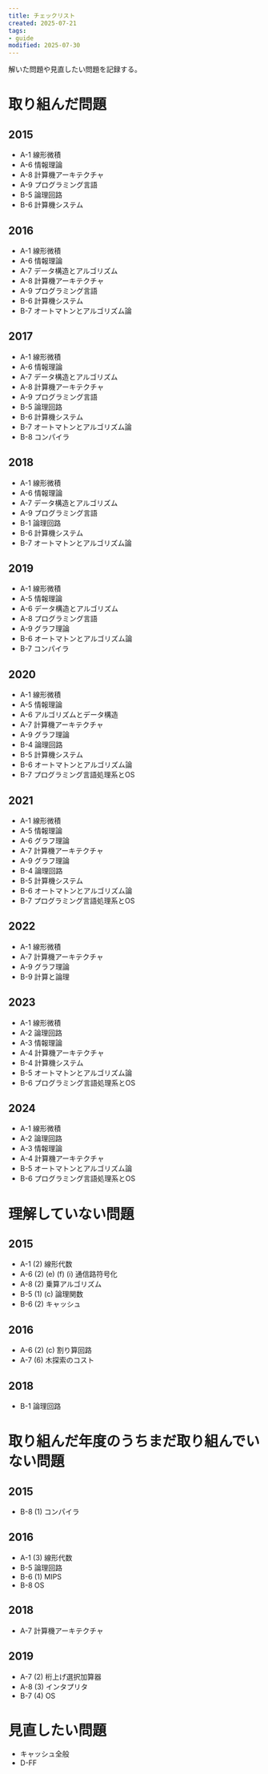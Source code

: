 ```yaml
---
title: チェックリスト
created: 2025-07-21
tags:
- guide
modified: 2025-07-30
---
```


解いた問題や見直したい問題を記録する。

# 取り組んだ問題

## 2015

- A-1 線形微積
- A-6 情報理論
- A-8 計算機アーキテクチャ
- A-9 プログラミング言語
- B-5 論理回路
- B-6 計算機システム

## 2016

- A-1 線形微積
- A-6 情報理論
- A-7 データ構造とアルゴリズム
- A-8 計算機アーキテクチャ
- A-9 プログラミング言語
- B-6 計算機システム
- B-7 オートマトンとアルゴリズム論

## 2017

- A-1 線形微積
- A-6 情報理論
- A-7 データ構造とアルゴリズム
- A-8 計算機アーキテクチャ
- A-9 プログラミング言語
- B-5 論理回路
- B-6 計算機システム
- B-7 オートマトンとアルゴリズム論
- B-8 コンパイラ

## 2018

- A-1 線形微積
- A-6 情報理論
- A-7 データ構造とアルゴリズム
- A-9 プログラミング言語
- B-1 論理回路
- B-6 計算機システム
- B-7 オートマトンとアルゴリズム論

## 2019

- A-1 線形微積
- A-5 情報理論
- A-6 データ構造とアルゴリズム
- A-8 プログラミング言語
- A-9 グラフ理論
- B-6 オートマトンとアルゴリズム論
- B-7 コンパイラ

## 2020

- A-1 線形微積
- A-5 情報理論
- A-6 アルゴリズムとデータ構造
- A-7 計算機アーキテクチャ
- A-9 グラフ理論
- B-4 論理回路
- B-5 計算機システム
- B-6 オートマトンとアルゴリズム論
- B-7 プログラミング言語処理系とOS

## 2021

- A-1 線形微積
- A-5 情報理論
- A-6 グラフ理論
- A-7 計算機アーキテクチャ
- A-9 グラフ理論
- B-4 論理回路
- B-5 計算機システム
- B-6 オートマトンとアルゴリズム論
- B-7 プログラミング言語処理系とOS

## 2022

- A-1 線形微積
- A-7 計算機アーキテクチャ
- A-9 グラフ理論
- B-9 計算と論理

## 2023

- A-1 線形微積
- A-2 論理回路
- A-3 情報理論
- A-4 計算機アーキテクチャ
- B-4 計算機システム
- B-5 オートマトンとアルゴリズム論
- B-6 プログラミング言語処理系とOS

## 2024

- A-1 線形微積
- A-2 論理回路
- A-3 情報理論
- A-4 計算機アーキテクチャ
- B-5 オートマトンとアルゴリズム論
- B-6 プログラミング言語処理系とOS

# 理解していない問題

## 2015

- A-1 (2) 線形代数
- A-6 (2) (e) (f) (i) 通信路符号化
- A-8 (2) 乗算アルゴリズム
- B-5 (1) (c) 論理関数
- B-6 (2) キャッシュ

## 2016

- A-6 (2) (c) 割り算回路
- A-7 (6) 木探索のコスト

## 2018

- B-1 論理回路

# 取り組んだ年度のうちまだ取り組んでいない問題

## 2015

- B-8 (1) コンパイラ

## 2016

- A-1 (3) 線形代数
- B-5 論理回路
- B-6 (1) MIPS
- B-8 OS

## 2018

- A-7 計算機アーキテクチャ

## 2019

- A-7 (2) 桁上げ選択加算器
- A-8 (3) インタプリタ
- B-7 (4) OS

# 見直したい問題

- キャッシュ全般
- D-FF
